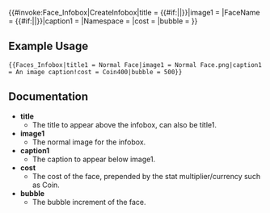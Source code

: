 <includeonly>{{#invoke:Face_Infobox|CreateInfobox|title = {{#if:{{{title1|}}}|{{{title1}}}|{{PAGENAME}}}}|image1 = {{{image1}}}|FaceName = {{#if:{{{FaceName|}}}|{{{FaceName}}}|{{PAGENAME}}}}|caption1 = {{{caption1}}}|Namespace = {{NAMESPACE}}|cost = {{{cost}}}|bubble = {{{bubble}}}}}</includeonly>
<noinclude>
== Example Usage ==
<pre>
{{Faces_Infobox|title1 = Normal Face|image1 = Normal Face.png|caption1 = An image caption!cost = Coin400|bubble = 500}}
</pre>
== Documentation ==
* '''title'''
** The title to appear above the infobox, can also be title1.
* '''image1'''
** The normal image for the infobox.
* '''caption1'''
** The caption to appear below image1.
* '''cost'''
** The cost of the face, prepended by the stat multiplier/currency such as Coin.
* '''bubble'''
** The bubble increment of the face.
</noinclude>